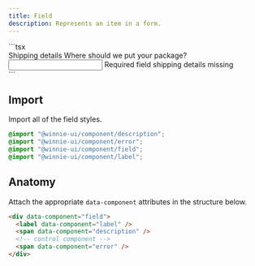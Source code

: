 ```yaml
---
title: Field
description: Represents an item in a form.
---
```




<Demo>
  <FieldError />
  <Fragment slot="footer">
    ```tsx
    <div data-component="field">
      <label data-component="label">Shipping details</label>
      <span data-component="description">Where should we put your package?</span>
      <input data-component="input" />
      <span data-component="error">Required field shipping details missing</span>
    </div>
    ```
  </Fragment>
</Demo>

## Import

Import all of the field styles.

```css
@import "@winnie-ui/component/description";
@import "@winnie-ui/component/error";
@import "@winnie-ui/component/field";
@import "@winnie-ui/component/label";
```

## Anatomy

Attach the appropriate `data-component` attributes in the structure below.

```html
<div data-component="field">
  <label data-component="label" />
  <span data-component="description" />
  <!-- control component -->
  <span data-component="error" />
</div>
```
